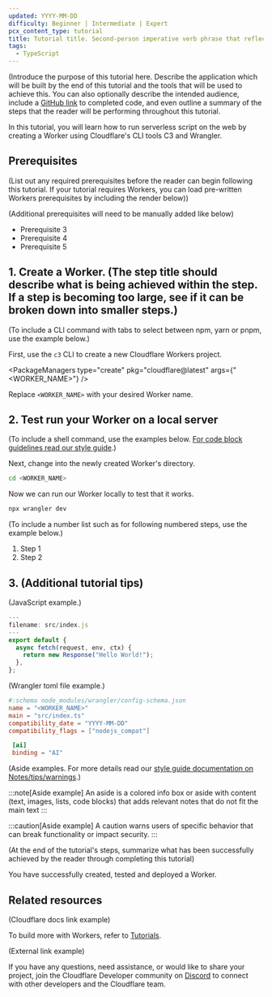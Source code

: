 ```yaml
---
updated: YYYY-MM-DD
difficulty: Beginner | Intermediate | Expert
pcx_content_type: tutorial
title: Tutorial title. Second-person imperative verb phrase that reflects user goal or job-to-be-done. For example, 'Create a Worker' or 'Build a Pages application'.
tags:
  - TypeScript
---
```



(Introduce the purpose of this tutorial here. Describe the application which will be built by the end of this tutorial and the tools that will be used to achieve this. You can also optionally describe the intended audience, include a [GitHub link](https://github.com/) to completed code, and even outline a summary of the steps that the reader will be performing throughout this tutorial.

In this tutorial, you will learn how to run serverless script on the web by creating a Worker using Cloudflare's CLI tools C3 and Wrangler.

## Prerequisites

(List out any required prerequisites before the reader can begin following this tutorial. If your tutorial requires Workers, you can load pre-written Workers prerequisites by including the render below))

<Render file="prereqs" product="workers" />

(Additional prerequisites will need to be manually added like below)

- Prerequisite 3
- Prerequisite 4
- Prerequisite 5

## 1. Create a Worker. (The step title should describe what is being achieved within the step. If a step is becoming too large, see if it can be broken down into smaller steps.)

(To include a CLI command with tabs to select between npm, yarn or pnpm, use the example below.)

First, use the `c3` CLI to create a new Cloudflare Workers project.

<PackageManagers type="create" pkg="cloudflare@latest" args={"<WORKER_NAME>"} />

Replace `<WORKER_NAME>` with your desired Worker name.

## 2. Test run your Worker on a local server

(To include a shell command, use the examples below. [For code block guidelines read our style guide](/style-guide/formatting/code-block-guidelines/).)

Next, change into the newly created Worker's directory.

```sh title="Change directory into worker"
cd <WORKER_NAME>
```

Now we can run our Worker locally to test that it works.

```sh title="Run Worker on a local development server"
npx wrangler dev
```

(To include a number list such as for following numbered steps, use the example below.)

1. Step 1
2. Step 2

## 3. (Additional tutorial tips)

(JavaScript example.)

```js
---
filename: src/index.js
---
export default {
  async fetch(request, env, ctx) {
    return new Response("Hello World!");
  },
};
```

(Wrangler toml file example.)

<WranglerConfig>

```toml title="wrangler.toml"
#:schema node_modules/wrangler/config-schema.json
name = "<WORKER_NAME>"
main = "src/index.ts"
compatibility_date = "YYYY-MM-DD"
compatibility_flags = ["nodejs_compat"]

 [ai]
 binding = "AI"
```

</WranglerConfig>

(Aside examples. For more details read our [style guide documentation on Notes/tips/warnings](/style-guide/documentation-content-strategy/component-attributes/notes-tips-warnings/#recommendations).)

:::note[Aside example]
An aside is a colored info box or aside with content (text, images, lists, code blocks) that adds relevant notes that do not fit the main text
:::

:::caution[Aside example]
A caution warns users of specific behavior that can break functionality or impact security.
:::

(At the end of the tutorial's steps, summarize what has been successfully achieved by the reader through completing this tutorial)

You have successfully created, tested and deployed a Worker.

## Related resources

(Cloudflare docs link example)

To build more with Workers, refer to [Tutorials](/workers/tutorials/).

(External link example)

If you have any questions, need assistance, or would like to share your project, join the Cloudflare Developer community on [Discord](https://discord.cloudflare.com) to connect with other developers and the Cloudflare team.
